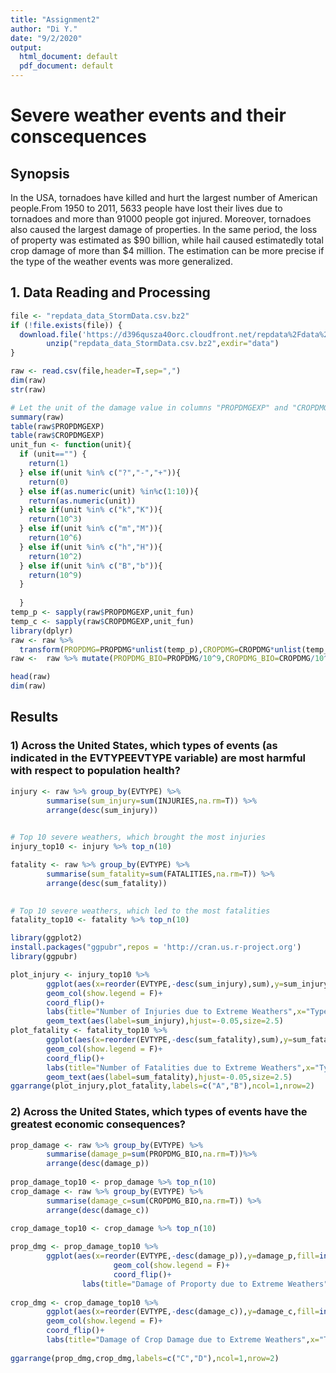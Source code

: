 ```yaml
---
title: "Assignment2"
author: "Di Y."
date: "9/2/2020"
output:
  html_document: default
  pdf_document: default
---
```

# Severe weather events and their conscequences
## Synopsis
In the USA, tornadoes have killed and hurt the largest number of American people.From 1950 to 2011, 5633 people have lost their lives due to tornadoes and more than 91000 people got injured. 
Moreover, tornadoes also caused the largest damage of properties. In the same period, the loss of property was estimated as $90 billion, while hail caused estimatedly total crop damage of more than $4 million. The estimation can be more precise if the type of the weather events was more generalized.

## 1. Data Reading and Processing
```r
file <- "repdata_data_StormData.csv.bz2"
if (!file.exists(file)) {
  download.file('https://d396qusza40orc.cloudfront.net/repdata%2Fdata%2FStormData.csv.bz2', file,method="curl")
        unzip("repdata_data_StormData.csv.bz2",exdir="data")
}

raw <- read.csv(file,header=T,sep=",")
dim(raw)
str(raw)
```

```r
# Let the unit of the damage value in columns "PROPDMGEXP" and "CROPDMGEXP" just be $
summary(raw)
table(raw$PROPDMGEXP)
table(raw$CROPDMGEXP)
unit_fun <- function(unit){
  if (unit=="") {
    return(1)
  } else if(unit %in% c("?","-","+")){
    return(0)
  } else if(as.numeric(unit) %in%c(1:10)){
    return(as.numeric(unit))
  } else if(unit %in% c("k","K")){
    return(10^3)
  } else if(unit %in% c("m","M")){
    return(10^6) 
  } else if(unit %in% c("h","H")){
    return(10^2)
  } else if(unit %in% c("B","b")){
    return(10^9)
  }
    
  }
temp_p <- sapply(raw$PROPDMGEXP,unit_fun)
temp_c <- sapply(raw$CROPDMGEXP,unit_fun)
library(dplyr)
raw <- raw %>% 
  transform(PROPDMG=PROPDMG*unlist(temp_p),CROPDMG=CROPDMG*unlist(temp_c)) # unit is now $
raw <-  raw %>% mutate(PROPDMG_BIO=PROPDMG/10^9,CROPDMG_BIO=CROPDMG/10^9) # unit is now billion $

head(raw)
dim(raw)
```

## Results
### 1) Across the United States, which types of events (as indicated in the EVTYPE\color{red}{\verb|EVTYPE|}EVTYPE variable) are most harmful with respect to population health?
```r

injury <- raw %>% group_by(EVTYPE) %>%
        summarise(sum_injury=sum(INJURIES,na.rm=T)) %>% 
        arrange(desc(sum_injury))
        

# Top 10 severe weathers, which brought the most injuries
injury_top10 <- injury %>% top_n(10)

fatality <- raw %>% group_by(EVTYPE) %>%
        summarise(sum_fatality=sum(FATALITIES,na.rm=T)) %>% 
        arrange(desc(sum_fatality)) 
        

# Top 10 severe weathers, which led to the most fatalities
fatality_top10 <- fatality %>% top_n(10)
```

```r
library(ggplot2)
install.packages("ggpubr",repos = 'http://cran.us.r-project.org')
library(ggpubr)
```

```r
plot_injury <- injury_top10 %>%
        ggplot(aes(x=reorder(EVTYPE,-desc(sum_injury),sum),y=sum_injury,fill=interaction(EVTYPE,sum_injury)))+
        geom_col(show.legend = F)+
        coord_flip()+
        labs(title="Number of Injuries due to Extreme Weathers",x="Type of Weathers",y="Number of Injuries")+
        geom_text(aes(label=sum_injury),hjust=-0.05,size=2.5)
plot_fatality <- fatality_top10 %>% 
        ggplot(aes(x=reorder(EVTYPE,-desc(sum_fatality),sum),y=sum_fatality,fill=interaction(EVTYPE,sum_fatality)))+
        geom_col(show.legend = F)+
        coord_flip()+
        labs(title="Number of Fatalities due to Extreme Weathers",x="Type of Weathers",y="Number of Fatalities")+
        geom_text(aes(label=sum_fatality),hjust=-0.05,size=2.5)
ggarrange(plot_injury,plot_fatality,labels=c("A","B"),ncol=1,nrow=2)
```

### 2) Across the United States, which types of events have the greatest economic consequences?

```r
prop_damage <- raw %>% group_by(EVTYPE) %>%
        summarise(damage_p=sum(PROPDMG_BIO,na.rm=T))%>%
        arrange(desc(damage_p)) 
      
prop_damage_top10 <- prop_damage %>% top_n(10)
crop_damage <- raw %>% group_by(EVTYPE) %>%
        summarise(damage_c=sum(CROPDMG_BIO,na.rm=T)) %>%
        arrange(desc(damage_c)) 
        
crop_damage_top10 <- crop_damage %>% top_n(10)
```

```r
prop_dmg <- prop_damage_top10 %>%
        ggplot(aes(x=reorder(EVTYPE,-desc(damage_p)),y=damage_p,fill=interaction(EVTYPE,damage_p)),label=sprintf("%0.2f", round(damage_p, digits = 2)))+
                       geom_col(show.legend = F)+
                       coord_flip()+
                labs(title="Damage of Proporty due to Extreme Weathers",x="Type of Weathers",y="Value of Damaged Proporty (billion $)")
                
crop_dmg <- crop_damage_top10 %>%
        ggplot(aes(x=reorder(EVTYPE,-desc(damage_c)),y=damage_c,fill=interaction(EVTYPE,damage_c)))+
        geom_col(show.legend = F)+
        coord_flip()+
        labs(title="Damage of Crop Damage due to Extreme Weathers",x="Type of Weathers",y="Value of Damanaged Crop  (billion $)")
        
ggarrange(prop_dmg,crop_dmg,labels=c("C","D"),ncol=1,nrow=2)
```

